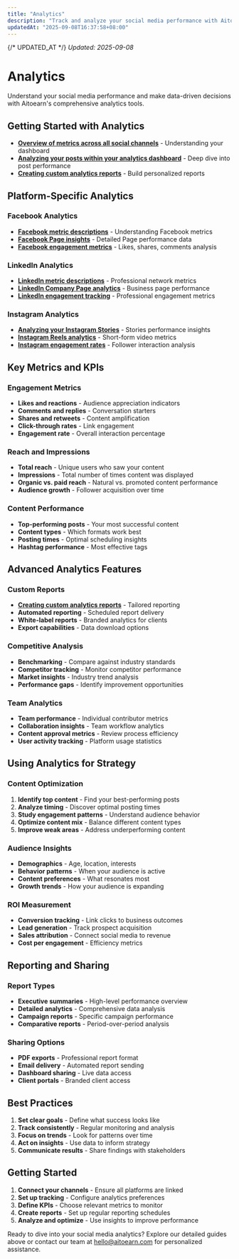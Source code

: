 ```yaml
---
title: "Analytics"
description: "Track and analyze your social media performance with Aitoearn's analytics tools"
updatedAt: "2025-09-08T16:37:58+08:00"
---
```

{/* UPDATED_AT */}
_Updated: 2025-09-08_

# Analytics

Understand your social media performance and make data-driven decisions with Aitoearn's comprehensive analytics tools.

## Getting Started with Analytics

- **[Overview of metrics across all social channels](analytics/519-overview-of-metrics-across-all-social-channels)** - Understanding your dashboard
- **[Analyzing your posts within your analytics dashboard](analytics/527-analyzing-your-posts-within-your-analytics-dashboard)** - Deep dive into post performance
- **[Creating custom analytics reports](analytics/534-creating-custom-analytics-reports)** - Build personalized reports

## Platform-Specific Analytics

### Facebook Analytics
- **[Facebook metric descriptions](analytics/520-facebook-metric-descriptions)** - Understanding Facebook metrics
- **[Facebook Page insights](analytics/521-facebook-page-insights)** - Detailed Page performance data
- **[Facebook engagement metrics](analytics/522-facebook-engagement-metrics)** - Likes, shares, comments analysis

### LinkedIn Analytics
- **[LinkedIn metric descriptions](analytics/523-linkedin-metric-descriptions)** - Professional network metrics
- **[LinkedIn Company Page analytics](analytics/524-linkedin-company-page-analytics)** - Business page performance
- **[LinkedIn engagement tracking](analytics/525-linkedin-engagement-tracking)** - Professional engagement metrics

### Instagram Analytics
- **[Analyzing your Instagram Stories](analytics/528-analyzing-your-instagram-stories)** - Stories performance insights
- **[Instagram Reels analytics](analytics/529-instagram-reels-analytics)** - Short-form video metrics
- **[Instagram engagement rates](analytics/530-instagram-engagement-rates)** - Follower interaction analysis

## Key Metrics and KPIs

### Engagement Metrics
- **Likes and reactions** - Audience appreciation indicators
- **Comments and replies** - Conversation starters
- **Shares and retweets** - Content amplification
- **Click-through rates** - Link engagement
- **Engagement rate** - Overall interaction percentage

### Reach and Impressions
- **Total reach** - Unique users who saw your content
- **Impressions** - Total number of times content was displayed
- **Organic vs. paid reach** - Natural vs. promoted content performance
- **Audience growth** - Follower acquisition over time

### Content Performance
- **Top-performing posts** - Your most successful content
- **Content types** - Which formats work best
- **Posting times** - Optimal scheduling insights
- **Hashtag performance** - Most effective tags

## Advanced Analytics Features

### Custom Reports
- **[Creating custom analytics reports](analytics/534-creating-custom-analytics-reports)** - Tailored reporting
- **Automated reporting** - Scheduled report delivery
- **White-label reports** - Branded analytics for clients
- **Export capabilities** - Data download options

### Competitive Analysis
- **Benchmarking** - Compare against industry standards
- **Competitor tracking** - Monitor competitor performance
- **Market insights** - Industry trend analysis
- **Performance gaps** - Identify improvement opportunities

### Team Analytics
- **Team performance** - Individual contributor metrics
- **Collaboration insights** - Team workflow analytics
- **Content approval metrics** - Review process efficiency
- **User activity tracking** - Platform usage statistics

## Using Analytics for Strategy

### Content Optimization
1. **Identify top content** - Find your best-performing posts
2. **Analyze timing** - Discover optimal posting times
3. **Study engagement patterns** - Understand audience behavior
4. **Optimize content mix** - Balance different content types
5. **Improve weak areas** - Address underperforming content

### Audience Insights
- **Demographics** - Age, location, interests
- **Behavior patterns** - When your audience is active
- **Content preferences** - What resonates most
- **Growth trends** - How your audience is expanding

### ROI Measurement
- **Conversion tracking** - Link clicks to business outcomes
- **Lead generation** - Track prospect acquisition
- **Sales attribution** - Connect social media to revenue
- **Cost per engagement** - Efficiency metrics

## Reporting and Sharing

### Report Types
- **Executive summaries** - High-level performance overview
- **Detailed analytics** - Comprehensive data analysis
- **Campaign reports** - Specific campaign performance
- **Comparative reports** - Period-over-period analysis

### Sharing Options
- **PDF exports** - Professional report format
- **Email delivery** - Automated report sending
- **Dashboard sharing** - Live data access
- **Client portals** - Branded client access

## Best Practices

1. **Set clear goals** - Define what success looks like
2. **Track consistently** - Regular monitoring and analysis
3. **Focus on trends** - Look for patterns over time
4. **Act on insights** - Use data to inform strategy
5. **Communicate results** - Share findings with stakeholders

## Getting Started

1. **Connect your channels** - Ensure all platforms are linked
2. **Set up tracking** - Configure analytics preferences
3. **Define KPIs** - Choose relevant metrics to monitor
4. **Create reports** - Set up regular reporting schedules
5. **Analyze and optimize** - Use insights to improve performance

Ready to dive into your social media analytics? Explore our detailed guides above or contact our team at [hello@aitoearn.com](mailto:hello@aitoearn.com) for personalized assistance.
